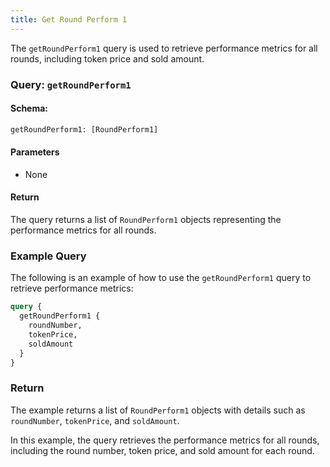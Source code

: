 ```yaml
---
title: Get Round Perform 1
---
```



The `getRoundPerform1` query is used to retrieve performance metrics for all rounds, including token price and sold amount.

### Query: `getRoundPerform1`

#### Schema:
```graphql
getRoundPerform1: [RoundPerform1]
```

#### Parameters

- None

#### Return

The query returns a list of `RoundPerform1` objects representing the performance metrics for all rounds.

### Example Query

The following is an example of how to use the `getRoundPerform1` query to retrieve performance metrics:

```graphql
query {
  getRoundPerform1 {
    roundNumber,
    tokenPrice,
    soldAmount
  }
}
```

### Return

The example returns a list of `RoundPerform1` objects with details such as `roundNumber`, `tokenPrice`, and `soldAmount`.

In this example, the query retrieves the performance metrics for all rounds, including the round number, token price, and sold amount for each round.